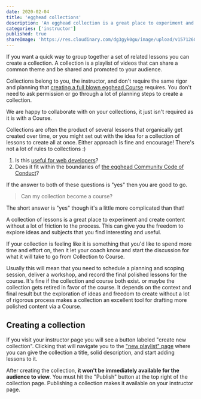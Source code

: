 ```yaml
---
date: 2020-02-04
title: 'egghead collections'
description: 'An egghead collection is a great place to experiment and create content without a lot of friction to the process. This can give you the freedom to explore ideas and subjects that you find interesting and useful.'
categories: ['instructor']
published: true
shareImage: 'https://res.cloudinary.com/dg3gyk0gu/image/upload/v1571260698/og-image-assets/share_image_screencasting.png'
---
```


If you want a quick way to group together a set of related lessons you can create a collection. A collection is a playlist of videos that can share a common theme and be shared and promoted to your audience.

Collections belong to you, the instructor, and don't require the same rigor and planning that [creating a full blown egghead Course](/instructor/workshops) requires. You don't need to ask permission or go through a lot of planning steps to create a collection.

We are happy to collaborate with on your collections, it just isn't required as it is with a Course.

Collections are often the product of several lessons that organically get created over time, or you might set out with the idea for a collection of lessons to create all at once. Either approach is fine and encourage! There's not a lot of rules to collections :)

1. Is this [useful for web developers](/instructor/style-guide/what-to-teach)?
2. Does it fit within the boundaries of [the egghead Community Code of Conduct](/code-of-conduct)?

If the answer to both of these questions is "yes" then you are good to go.

> Can my collection become a course?

The short answer is "yes" though it's a little more complicated than that!

A collection of lessons is a great place to experiment and create content without a lot of friction to the process. This can give you the freedom to explore ideas and subjects that you find interesting and useful.

If your collection is feeling like it is something that you'd like to spend more time and effort on, then it let your coach know and start the discussion for what it will take to go from Collection to Course.

Usually this will mean that you need to schedule a planning and scoping session, deliver a workshop, and record the final polished lessons for the course. It's fine if the collection and course both exist. or maybe the collection gets retired in favor of the course. It depends on the context and final result but the exploration of ideas and freedom to create without a lot of rigorous process makes a collection an excellent tool for drafting more polished content via a Course.

## Creating a collection

If you visit your instructor page you will see a button labeled "create new collection". Clicking that will navigate you to the ["new playlist" page](https://egghead.io/playlists/new) where you can give the collection a title, solid description, and start adding lessons to it. 

After creating the collection, **it won't be immediately available for the audience to view**. You must hit the "Publish" button at the top right of the collection page. Publishing a collection makes it available on your instructor page.